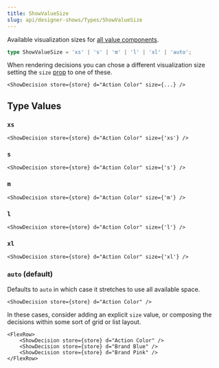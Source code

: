```yaml
---
title: ShowValueSize
slug: api/designer-shows/Types/ShowValueSize
---
```





Available visualization sizes for [all value components](/components/Astro/Composable/Values).

```ts
type ShowValueSize = 'xs' | 's' | 'm' | 'l' | 'xl' | 'auto';
```

When rendering decisions you can chose a different visualization size
setting the `size` [prop](/components/Astro/Props#valueprops) to one of these.

```mdx
<ShowDecision store={store} d="Action Color" size={...} />
```

## Type Values

### `xs`

```mdx
<ShowDecision store={store} d="Action Color" size={'xs'} />
```

<FlexStack vpad>
    <ShowDecision store={store} d="Action Color" size={'xs'} />
</FlexStack>

### `s`

```mdx
<ShowDecision store={store} d="Action Color" size={'s'} />
```

<FlexStack vpad>
    <ShowDecision store={store} d="Action Color" size={'s'} />
</FlexStack>

### `m`

```mdx
<ShowDecision store={store} d="Action Color" size={'m'} />
```

<FlexStack vpad>
    <ShowDecision store={store} d="Action Color" size={'m'} />
</FlexStack>

### `l`

```mdx
<ShowDecision store={store} d="Action Color" size={'l'} />
```

<FlexStack vpad>
    <ShowDecision store={store} d="Action Color" size={'l'} />
</FlexStack>

### `xl`

```mdx
<ShowDecision store={store} d="Action Color" size={'xl'} />
```

<FlexStack vpad>
    <ShowDecision store={store} d="Action Color" size={'xl'} />
</FlexStack>

### `auto` (default)

Defaults to `auto` in which case it stretches to use all available space.

```mdx
<ShowDecision store={store} d="Action Color" />
```

<FlexStack vpad>
    <ShowDecision store={store} d="Action Color" />
</FlexStack>

In these cases, consider adding an explicit `size` value, or composing the decisions within
some sort of grid or list layout.

```mdx
<FlexRow>
    <ShowDecision store={store} d="Action Color" />
    <ShowDecision store={store} d="Brand Blue" />
    <ShowDecision store={store} d="Brand Pink" />
</FlexRow>
```

<FlexRow vpad>
    <ShowDecision store={store} d="Action Color" />
    <ShowDecision store={store} d="Brand Blue" />
    <ShowDecision store={store} d="Brand Pink" />
</FlexRow>
